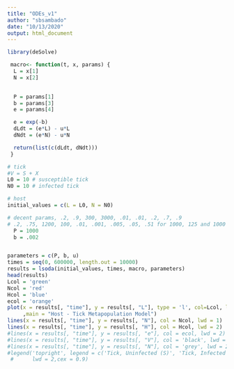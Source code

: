 ```yaml
---
title: "ODEs_v1"
author: "sbsambado"
date: "10/13/2020"
output: html_document
---
```


```r
library(deSolve)


```



```r


 macro<- function(t, x, params) {
  L = x[1]
  N = x[2]

  
  P = params[1]
  b = params[3]
  e = params[4]

  e = exp(-b)
  dLdt = (e*L) - u*L 
  dNdt = (e*N) - u*N

  return(list(c(dLdt, dNdt)))
 }

# tick
#V = S + X
L0 = 10 # susceptible tick
N0 = 10 # infected tick

# host
initial_values = c(L = L0, N = N0)

# decent params, .2, .9, 300, 3000, .01, .01, .2, .7, .9
# .2, .75, 1200, 100, .01, .001, .005, .05, .51 for 1000, 125 and 1000 114
  P = 1000
  b = .002


parameters = c(P, b, u)
times = seq(0, 600000, length.out = 10000)
results = lsoda(initial_values, times, macro, parameters)
head(results)
Lcol = 'green'
Ncol = 'red'
Hcol = 'blue'
ecol = 'orange'
plot(x = results[, "time"], y = results[, "L"], type = 'l', col=Lcol, las = 3, lwd=2, xlab = 'Time', ylab = 'Number of Individuals',
     ,main = "Host - Tick Metapopulation Model")
lines(x = results[, "time"], y = results[, "N"], col = Ncol, lwd = 1)
lines(x = results[, "time"], y = results[, "H"], col = Hcol, lwd = 2)
#lines(x = results[, "time"], y = results[, "e"], col = ecol, lwd = 2)
#lines(x = results[, "time"], y = results[, "V"], col = 'black', lwd = 2)
#lines(x = results[, "time"], y = results[, "N"], col = 'grey', lwd = 2)
#legend('topright', legend = c('Tick, Uninfected (S)', 'Tick, Infected (X)', 'Host Uninfected (T)', 'Host Infected (Y)','Tick pop', 'Host pop'), col = c(Scol, Xcol, Tcol, Ycol, 'black', 'grey'),
 #      lwd = 2,cex = 0.9)
```

